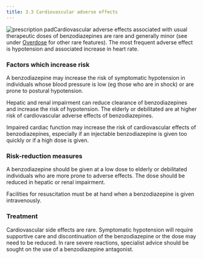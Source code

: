 ```yaml
---
title: 3.3 Cardiovascular adverse effects
---
```



![prescription pad](../../assets/con247104.jpg)Cardiovascular adverse effects associated with usual therapeutic doses of benzodiazepines are rare and generally minor (see under [Overdose](/benzodiazepines/CON234573_12) for other rare features). The most frequent adverse effect is hypotension and associated increase in heart rate.

### Factors which increase risk

A benzodiazepine may increase the risk of symptomatic hypotension in individuals whose blood pressure is low (eg those who are in shock) or are prone to postural hypotension.

Hepatic and renal impairment can reduce clearance of benzodiazepines and increase the risk of hypotension. The elderly or debilitated are at higher risk of cardiovascular adverse effects of benzodiazepines.

Impaired cardiac function may increase the risk of cardiovascular effects of benzodiazepines, especially if an injectable benzodiazepine is given too quickly or if a high dose is given.

### Risk-reduction measures

A benzodiazepine should be given at a low dose to elderly or debilitated individuals who are more prone to adverse effects. The dose should be reduced in hepatic or renal impairment.

Facilities for resuscitation must be at hand when a benzodiazepine is given intravenously.

### Treatment

Cardiovascular side effects are rare. Symptomatic hypotension will require supportive care and discontinuation of the benzodiazepine or the dose may need to be reduced. In rare severe reactions, specialist advice should be sought on the use of a benzodiazepine antagonist.

